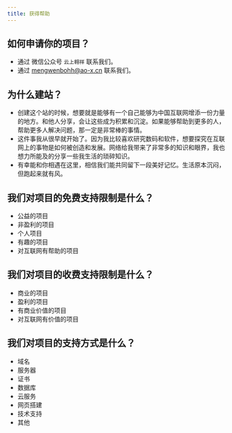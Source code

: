 ```yaml
---
title: 获得帮助
---
```


## 如何申请你的项目？
- 通过 微信公众号 ```云上翱祥``` 联系我们。
- 通过 [mengwenbohh@ao-x.cn](mailto:mengwenbohh@ao-x.cn) 联系我们。

## 为什么建站？
- 创建这个站的时候，想要就是能够有一个自己能够为中国互联网增添一份力量的地方。和他人分享，会让这些成为积累和沉淀。如果能够帮助到更多的人，帮助更多人解决问题，那一定是非常棒的事情。
- 这件事我从很早就开始了。因为我比较喜欢研究数码和软件，想要探究在互联网上的事物是如何被创造和发展。网络给我带来了非常多的知识和眼界，我也想力所能及的分享一些我生活的琐碎知识。
- 有幸能和你相遇在这里，相信我们能共同留下一段美好记忆。生活原本沉闷，但跑起来就有风。

## 我们对项目的免费支持限制是什么？
- 公益的项目
- 非盈利的项目
- 个人项目
- 有趣的项目
- 对互联网有帮助的项目

## 我们对项目的收费支持限制是什么？
- 商业的项目
- 盈利的项目
- 有商业价值的项目
- 对互联网有价值的项目

## 我们对项目的支持方式是什么？
- 域名
- 服务器
- 证书
- 数据库
- 云服务
- 网页搭建
- 技术支持
- 其他
